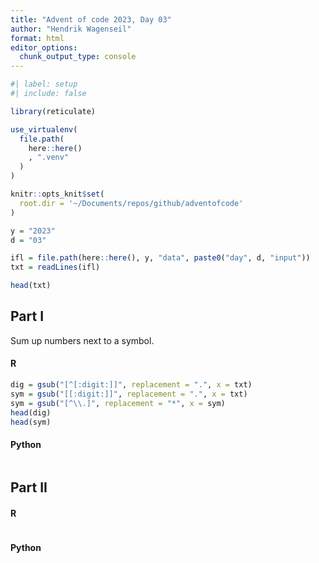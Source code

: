 ```yaml
---
title: "Advent of code 2023, Day 03"
author: "Hendrik Wagenseil"
format: html
editor_options: 
  chunk_output_type: console
---
```


```r
#| label: setup
#| include: false

library(reticulate)

use_virtualenv(
  file.path(
    here::here()
    , ".venv"
  )
)

knitr::opts_knit$set(
  root.dir = '~/Documents/repos/github/adventofcode'
)

y = "2023"
d = "03"

ifl = file.path(here::here(), y, "data", paste0("day", d, "input"))
txt = readLines(ifl)
```

```r
head(txt)
```


::: {.panel-tabset}

## Part I

Sum up numbers next to a symbol. 

::: {.panel-tabset}

#### R

```r
dig = gsub("[^[:digit:]]", replacement = ".", x = txt)
sym = gsub("[[:digit:]]", replacement = ".", x = txt)
sym = gsub("[^\\.]", replacement = "*", x = sym) 
head(dig)
head(sym)
```

#### Python

```python
```

:::


## Part II


::: {.panel-tabset}

#### R

```r
```

#### Python

```python
```

:::

:::

